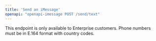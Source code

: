 ```yaml
---
title: 'Send an iMessage'
openapi: "openapi-imessage POST /send/text"
---
```

<Note>
    This endpoint is only available to Enterprise customers.
</Note>
<Warning>
Phone numbers must be in E.164 format with country codes.
</Warning>



<Snippet />